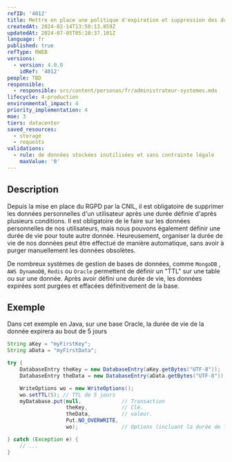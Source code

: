 ```yaml
---
refID: '4012'
title: Mettre en place une politique d'expiration et suppression des données
createdAt: 2024-02-14T13:58:13.859Z
updatedAt: 2024-07-05T05:10:37.101Z
language: fr
published: true
refType: RWEB
versions:
  - version: 4.0.0
    idRef: '4012'
people: TBD
responsible:
  - responsible: src/content/personas/fr/administrateur-systemes.mdx
lifecycle: 4-production
environmental_impact: 4
priority_implementation: 4
moe: 3
tiers: datacenter
saved_resources:
  - storage
  - requests
validations:
  - rule: de données stockées inutilisées et sans contrainte légale
    maxValue: '0'
---
```


## Description

Depuis la mise en place du RGPD par la CNIL, il est obligatoire de supprimer les données personnelles d'un utilisateur
après une durée définie d'après plusieurs conditions. Il est obligatoire de le faire sur les données personnelles de nos
utilisateurs, mais nous pouvons également définir une durée de vie pour toute autre donnée. Heureusement, organiser la
durée de vie de nos données peut être effectué de manière automatique, sans avoir à purger manuellement les données obsolètes.

De nombreux systèmes de gestion de bases de données, comme `MongoDB` , `AWS DynamoDB`, `Redis` ou `Oracle` permettent de
définir un "TTL" sur une table ou sur une donnée.
Après avoir défini une durée de vie, les données expirées sont purgées et effacées définitivement de la base.

## Exemple

Dans cet exemple en Java, sur une base Oracle, la durée de vie de la donnée expirera au bout de 5 jours

```java
String aKey = "myFirstKey";
String aData = "myFirstData";

try {
    DatabaseEntry theKey = new DatabaseEntry(aKey.getBytes("UTF-8"));
    DatabaseEntry theData = new DatabaseEntry(aData.getBytes("UTF-8"));

    WriteOptions wo = new WriteOptions();
    wo.setTTL(5); // TTL de 5 jours
    myDatabase.put(null,             // Transaction 
                   theKey,           // Clé.
                   theData,          // valeur.
                   Put.NO_OVERWRITE, 
                   wo);              // Options (incluant la durée de TTL).

} catch (Exception e) {
    // ...
} 
```
